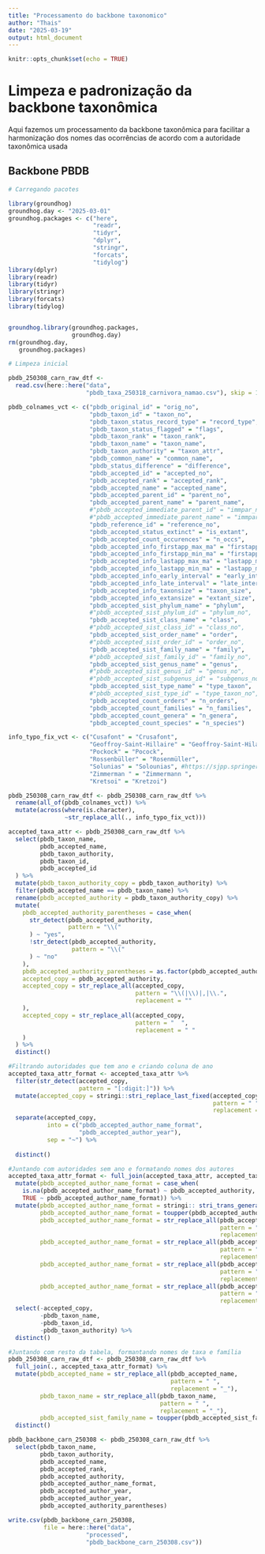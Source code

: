 ---
title: "Processamento do backbone taxonomico"
author: "Thais"
date: "2025-03-19"
output: html_document
---

```{r setup, include=FALSE}
knitr::opts_chunk$set(echo = TRUE)
```

# Limpeza e padronização da backbone taxonômica

Aqui fazemos um processamento da backbone taxonômica para facilitar a 
    harmonização dos nomes das ocorrências de acordo com a autoridade taxonômica usada
    
## Backbone PBDB


```{r, eval=FALSE}
# Carregando pacotes

library(groundhog)
groundhog.day <- "2025-03-01"
groundhog.packages <- c("here",
                        "readr",
                        "tidyr",
                        "dplyr",
                        "stringr",
                        "forcats",
                        "tidylog")
library(dplyr)
library(readr)
library(tidyr)
library(stringr)
library(forcats)
library(tidylog)


groundhog.library(groundhog.packages, 
                  groundhog.day)
rm(groundhog.day,
   groundhog.packages)

# Limpeza inicial

pbdb_250308_carn_raw_dtf <- 
  read.csv(here::here("data", 
                      "pbdb_taxa_250318_carnivora_namao.csv"), skip = 15, sep = ";")

pbdb_colnames_vct <- c("pbdb_original_id" = "orig_no",
                       "pbdb_taxon_id" = "taxon_no",
                       "pbdb_taxon_status_record_type" = "record_type",
                       "pbdb_taxon_status_flagged" = "flags",
                       "pbdb_taxon_rank" = "taxon_rank",
                       "pbdb_taxon_name" = "taxon_name",
                       "pbdb_taxon_authority" = "taxon_attr",
                       "pbdb_common_name" = "common_name",
                       "pbdb_status_difference" = "difference",
                       "pbdb_accepted_id" = "accepted_no",
                       "pbdb_accepted_rank" = "accepted_rank",
                       "pbdb_accepted_name" = "accepted_name",
                       "pbdb_accepted_parent_id" = "parent_no",
                       "pbdb_accepted_parent_name" = "parent_name",
                       #"pbdb_accepted_immediate_parent_id" = "immpar_no",
                       #"pbdb_accepted_immediate_parent_name" = "immpar_name",
                       "pbdb_reference_id" = "reference_no",
                       "pbdb_accepted_status_extinct" = "is_extant",
                       "pbdb_accepted_count_occurences" = "n_occs",
                       "pbdb_accepted_info_firstapp_max_ma" = "firstapp_max_ma",
                       "pbdb_accepted_info_firstapp_min_ma" = "firstapp_min_ma",
                       "pbdb_accepted_info_lastapp_max_ma" = "lastapp_max_ma",
                       "pbdb_accepted_info_lastapp_min_ma" = "lastapp_min_ma",
                       "pbdb_accepted_info_early_interval" = "early_interval",
                       "pbdb_accepted_info_late_interval" = "late_interval",
                       "pbdb_accepted_info_taxonsize" = "taxon_size",
                       "pbdb_accepted_info_extansize" = "extant_size",
                       "pbdb_accepted_sist_phylum_name" = "phylum",
                       #"pbdb_accepted_sist_phylum_id" = "phylum_no",
                       "pbdb_accepted_sist_class_name" = "class",
                       #"pbdb_accepted_sist_class_id" = "class_no",
                       "pbdb_accepted_sist_order_name" = "order",
                       #"pbdb_accepted_sist_order_id" = "order_no",
                       "pbdb_accepted_sist_family_name" = "family",
                       #"pbdb_accepted_sist_family_id" = "family_no",
                       "pbdb_accepted_sist_genus_name" = "genus",
                       #"pbdb_accepted_sist_genus_id" = "genus_no",
                       #"pbdb_accepted_sist_subgenus_id" = "subgenus_no",
                       "pbdb_accepted_sist_type_name" = "type_taxon",
                       #"pbdb_accepted_sist_type_id" = "type_taxon_no",
                       "pbdb_accepted_count_orders" = "n_orders",
                       "pbdb_accepted_count_families" = "n_families",
                       "pbdb_accepted_count_genera" = "n_genera",
                       "pbdb_accepted_count_species" = "n_species")

info_typo_fix_vct <- c("Cusafont" = "Crusafont",
                       "Geoffroy-Saint-Hillaire" = "Geoffroy-Saint-Hilaire",
                       "Pockock" = "Pocock",
                       "Rossenbüller" = "Rosenmüller",
                       "Solunias" = "Solounias", #https://sjpp.springeropen.com/articles/10.1007/s13358-012-0042-y
                       "Zimmerman " = "Zimmermann ",
                       "Kretsoi" = "Kretzoi") 

pbdb_250308_carn_raw_dtf <- pbdb_250308_carn_raw_dtf %>%
  rename(all_of(pbdb_colnames_vct)) %>%
  mutate(across(where(is.character), 
                ~str_replace_all(., info_typo_fix_vct)))

accepted_taxa_attr <- pbdb_250308_carn_raw_dtf %>%
  select(pbdb_taxon_name,
         pbdb_accepted_name,
         pbdb_taxon_authority,
         pbdb_taxon_id,
         pbdb_accepted_id
  ) %>%
  mutate(pbdb_taxon_authority_copy = pbdb_taxon_authority) %>%
  filter(pbdb_accepted_name == pbdb_taxon_name) %>%
  rename(pbdb_accepted_authority = pbdb_taxon_authority_copy) %>%
  mutate(
    pbdb_accepted_authority_parentheses = case_when(
      str_detect(pbdb_accepted_authority,
                 pattern = "\\("
      ) ~ "yes",
      !str_detect(pbdb_accepted_authority,
                  pattern = "\\("
      ) ~ "no"
    ),
    pbdb_accepted_authority_parentheses = as.factor(pbdb_accepted_authority_parentheses),
    accepted_copy = pbdb_accepted_authority,
    accepted_copy = str_replace_all(accepted_copy,
                                    pattern = "\\(|\\)|,|\\.",
                                    replacement = ""
    ),
    accepted_copy = str_replace_all(accepted_copy,
                                    pattern = "  ",
                                    replacement = " "
    )
  ) %>%
  distinct()

#Filtrando autoridades que tem ano e criando coluna de ano
accepted_taxa_attr_format <- accepted_taxa_attr %>% 
  filter(str_detect(accepted_copy, 
                    pattern = "[:digit:]")) %>% 
  mutate(accepted_copy = stringi::stri_replace_last_fixed(accepted_copy, 
                                                          pattern = " ",
                                                          replacement = "~")) %>%
  separate(accepted_copy, 
           into = c("pbdb_accepted_author_name_format", 
                    "pbdb_accepted_author_year"), 
           sep = "~") %>%
  
  distinct()

#Juntando com autoridades sem ano e formatando nomes dos autores
accepted_taxa_attr_format <- full_join(accepted_taxa_attr, accepted_taxa_attr_format) %>%
  mutate(pbdb_accepted_author_name_format = case_when(
    is.na(pbdb_accepted_author_name_format) ~ pbdb_accepted_authority,
    TRUE ~ pbdb_accepted_author_name_format)) %>%
  mutate(pbdb_accepted_author_name_format = stringi:: stri_trans_general(pbdb_accepted_author_name_format, "Latin-ASCII"),
         pbdb_accepted_author_name_format = toupper(pbdb_accepted_author_name_format),
         pbdb_accepted_author_name_format = str_replace_all(pbdb_accepted_author_name_format,
                                                            pattern = " ET AL",
                                                            replacement = "_ET-AL"),
         pbdb_accepted_author_name_format = str_replace_all(pbdb_accepted_author_name_format,
                                                            pattern = " AND ",
                                                            replacement = "_"),
         pbdb_accepted_author_name_format = str_replace_all(pbdb_accepted_author_name_format,
                                                            pattern = " AND_",
                                                            replacement = "_"),
         pbdb_accepted_author_name_format = str_replace_all(pbdb_accepted_author_name_format,
                                                            pattern = " ",
                                                            replacement = "-")) %>%
  select(-accepted_copy,
         -pbdb_taxon_name,
         -pbdb_taxon_id,
         -pbdb_taxon_authority) %>%
  distinct()

#Juntando com resto da tabela, formantando nomes de taxa e família
pbdb_250308_carn_raw_dtf <- pbdb_250308_carn_raw_dtf %>%
  full_join(., accepted_taxa_attr_format) %>%
  mutate(pbdb_accepted_name = str_replace_all(pbdb_accepted_name, 
                                              pattern = " ", 
                                              replacement = "_"),
         pbdb_taxon_name = str_replace_all(pbdb_taxon_name, 
                                           pattern = " ", 
                                           replacement = "_"),
         pbdb_accepted_sist_family_name = toupper(pbdb_accepted_sist_family_name)) %>%
  distinct()

pbdb_backbone_carn_250308 <- pbdb_250308_carn_raw_dtf %>%
  select(pbdb_taxon_name,
         pbdb_taxon_authority,
         pbdb_accepted_name,
         pbdb_accepted_rank,
         pbdb_accepted_authority,
         pbdb_accepted_author_name_format,
         pbdb_accepted_author_year,
         pbdb_accepted_author_year,
         pbdb_accepted_authority_parentheses)

write.csv(pbdb_backbone_carn_250308,
          file = here::here("data",
                      "processed",
                      "pbdb_backbone_carn_250308.csv"))

```

